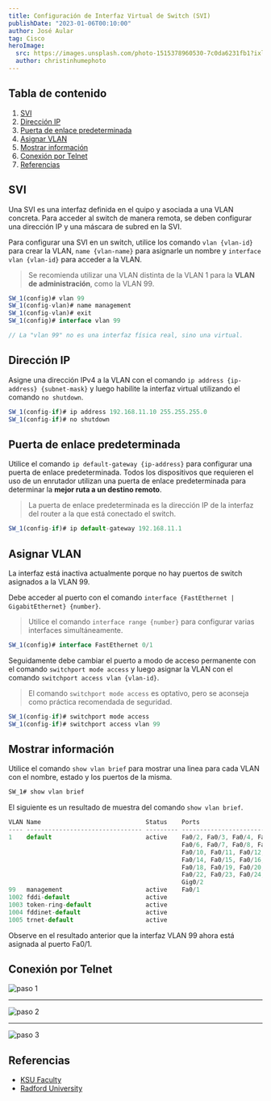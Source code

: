 ---
title: Configuración de Interfaz Virtual de Switch (SVI)
publishDate: "2023-01-06T00:10:00"
author: José Aular
tag: Cisco
heroImage:
  src: https://images.unsplash.com/photo-1515378960530-7c0da6231fb1?ixlib=rb-4.0.3&ixid=MnwxMjA3fDB8MHxwaG90by1wYWdlfHx8fGVufDB8fHx8&auto=format&fit=crop&w=870&q=80
  author: christinhumephoto
---


## Tabla de contenido

1.  [SVI](/blog/configuracion-interfaz-virtual-switch#svi)
2.  [Dirección IP](/blog/configuracion-interfaz-virtual-switch#dirección-ip)
3.  [Puerta de enlace predeterminada](/blog/configuracion-interfaz-virtual-switch#puerta-de-enlace-predeterminada)
4.  [Asignar VLAN](/blog/configuracion-interfaz-virtual-switch#asignar-vlan)
5.  [Mostrar información](/blog/configuracion-interfaz-virtual-switch#mostrar-información)
6.  [Conexión por Telnet](/blog/configuracion-interfaz-virtual-switch#conexión-por-telnet)
7.  [Referencias](/blog/configuracion-interfaz-virtual-switch#referencias)

## SVI

Una SVI es una interfaz definida en el quipo y asociada a una VLAN concreta.
Para acceder al switch de manera remota, se deben configurar una dirección IP y una máscara de subred en la SVI.

Para configurar una SVI en un switch, utilice los comando `vlan {vlan-id}` para crear la VLAN, `name {vlan-name}` para asignarle un nombre y `interface vlan {vlan-id}` para acceder a la VLAN.

> Se recomienda utilizar una VLAN distinta de la VLAN 1 para la **VLAN de administración**, como la VLAN 99.

```js title="Switch #1"
SW_1(config)# vlan 99
SW_1(config-vlan)# name management
SW_1(config-vlan)# exit
SW_1(config)# interface vlan 99

// La "vlan 99" no es una interfaz física real, sino una virtual.
```

## Dirección IP

Asigne una dirección IPv4 a la VLAN con el comando `ip address {ip-address} {subnet-mask}` y luego habilite la interfaz virtual utilizando el comando `no shutdown`.

```js title="Switch #1"
SW_1(config-if)# ip address 192.168.11.10 255.255.255.0
SW_1(config-if)# no shutdown
```

## Puerta de enlace predeterminada

Utilice el comando `ip default-gateway {ip-address}` para configurar una puerta de enlace predeterminada.
Todos los dispositivos que requieren el uso de un enrutador utilizan una puerta de enlace predeterminada
para determinar la **mejor ruta a un destino remoto**.

> La puerta de enlace predeterminada es la dirección IP de la interfaz del router a la que está conectado el switch.

```js title="Switch #1"
SW_1(config-if)# ip default-gateway 192.168.11.1
```

## Asignar VLAN

La interfaz está inactiva actualmente porque no hay puertos de switch asignados a la VLAN 99.

Debe acceder al puerto con el comando `interface {FastEthernet | GigabitEthernet} {number}`.

> Utilice el comando `interface range {number}` para configurar varias interfaces simultáneamente.

```js title="Switch #1"
SW_1(config)# interface FastEthernet 0/1
```

Seguidamente debe cambiar el puerto a modo de acceso permanente con el comando `switchport mode access` y luego asignar la VLAN con el comando `switchport access vlan {vlan-id}`.

> El comando `switchport mode access` es optativo, pero se aconseja como práctica recomendada de seguridad.

```js title="Switch #1"
SW_1(config-if)# switchport mode access
SW_1(config-if)# switchport access vlan 99
```

## Mostrar información

Utilice el comando `show vlan brief` para mostrar una linea para cada VLAN con el nombre, estado y los puertos de la misma.

```js title="Switch #1"
SW_1# show vlan brief
```

El siguiente es un resultado de muestra del comando `show vlan brief`.

```js title="Switch #1"
VLAN Name                             Status    Ports
---- -------------------------------- --------- -------------------------------
1    default                          active    Fa0/2, Fa0/3, Fa0/4, Fa0/5
                                                Fa0/6, Fa0/7, Fa0/8, Fa0/9
                                                Fa0/10, Fa0/11, Fa0/12, Fa0/13
                                                Fa0/14, Fa0/15, Fa0/16, Fa0/17
                                                Fa0/18, Fa0/19, Fa0/20, Fa0/21
                                                Fa0/22, Fa0/23, Fa0/24, Gig0/1
                                                Gig0/2
99   management                       active    Fa0/1
1002 fddi-default                     active
1003 token-ring-default               active
1004 fddinet-default                  active
1005 trnet-default                    active
```

Observe en el resultado anterior que la interfaz VLAN 99 ahora está asignada al puerto Fa0/1.

## Conexión por Telnet

![paso 1](https://res.cloudinary.com/jaular/image/upload/v1677177757/blog/configuracion-interfaz-virtual-switch/telnet-1_neahhq.png "Paso #1")

---

![paso 2](https://res.cloudinary.com/jaular/image/upload/v1677178407/blog/configuracion-interfaz-virtual-switch/telnet-2_vjxnnz.png "Paso #2")

---

![paso 3](https://res.cloudinary.com/jaular/image/upload/v1677178407/blog/configuracion-interfaz-virtual-switch/telnet-3_pgegaa.png "Paso #3")

## Referencias

- [KSU Faculty](https://faculty.ksu.edu.sa/sites/default/files/lab05_vlan.pdf)
- [Radford University](https://sites.radford.edu/~hlee3/classes/backup/itec451_spring2017/Cisco/CCNA2_RSE_spring2017/Lab%20Source%20Files_solutions/5.1.1.6%20Lab%20-%20Configuring%20Basic%20Switch%20Settings%20-%20solution.pdf)
